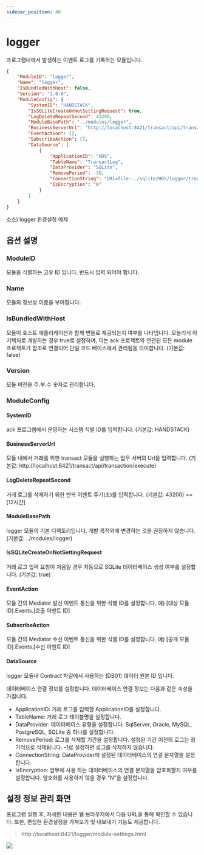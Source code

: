```yaml
---
sidebar_position: 40
---
```


# logger

프로그램내에서 발생하는 이벤트 로그를 기록하는 모듈입니다.

```json
{
    "ModuleID": "logger",
    "Name": "logger",
    "IsBundledWithHost": false,
    "Version": "1.0.0",
    "ModuleConfig": {
        "SystemID": "HANDSTACK",
        "IsSQLiteCreateOnNotSettingRequest": true,
        "LogDeleteRepeatSecond": 43200,
        "ModuleBasePath": "../modules/logger",
        "BusinessServerUrl": "http://localhost:8421/transact/api/transaction/execute",
        "EventAction": [],
        "SubscribeAction": [],
        "DataSource": [
            {
                "ApplicationID": "HDS",
                "TableName": "TransactLog",
                "DataProvider": "SQLite",
                "RemovePeriod": -30,
                "ConnectionString": "URI=file:../sqlite/HDS/logger/transact.db;Journal Mode=Off;BinaryGUID=False;DateTimeFormat=Ticks;Version=3;",
                "IsEncryption": "N"
            }
        ]
    }
}
```
소스) logger 환경설정 예제

## 옵션 설명

### ModuleID

모듈을 식별하는 고유 ID 입니다. 반드시 입력 되어야 합니다.

### Name

모듈의 정보성 이름을 부여합니다.

### IsBundledWithHost

모듈이 호스트 애플리케이션과 함께 번들로 제공되는지 여부를 나타냅니다. 모놀리식 아키텍처로 개발하는 경우 true로 설정하며, 이는 ack 프로젝트와 연관된 모든 module 프로젝트가 참조로 연결되어 단일 코드 베이스에서 관리됨을 의미합니다. (기본값: false)

### Version

모듈 버전을 주.부.수 숫자로 관리합니다.

### ModuleConfig

#### SystemID

ack 프로그램에서 운영하는 시스템 식별 ID를 입력합니다. (기본값: HANDSTACK)

#### BusinessServerUrl

모듈 내에서 거래를 위한 transact 모듈을 실행하는 업무 서버의 Url을 입력합니다. (기본값: http://localhost:8421/transact/api/transaction/execute)

#### LogDeleteRepeatSecond

거래 로그를 삭제하기 위한 반복 이벤트 주기(초)를 입력합니다. (기본값: 43200) == [12시간]

#### ModuleBasePath

logger 모듈의 기본 디렉토리입니다. 개발 목적외에 변경하는 것을 권장하지 않습니다. (기본값: ../modules/logger)

#### IsSQLiteCreateOnNotSettingRequest

거래 로그 입력 요청이 처음일 경우 자동으로 SQLite 데이터베이스 생성 여부를 설정합니다. (기본값: true)

#### EventAction

모듈 간의 Mediator 발신 이벤트 통신을 위한 식별 ID를 설정합니다. 예) [대상 모듈 ID].Events.[호출 이벤트 ID]

#### SubscribeAction

모듈 간의 Mediator 수신 이벤트 통신을 위한 식별 ID를 설정합니다. 예) [공개 모듈 ID].Events.[수신 이벤트 ID]

#### DataSource

logger 모듈내 Contract 파일에서 사용하는 (DB01) 데이터 원본 ID 입니다.

데이터베이스 연결 정보를 설정합니다. 데이터베이스 연결 정보는 다음과 같은 속성을 가집니다.

- ApplicationID: 거래 로그를 입력할 ApplicationID를 설정합니다.
- TableName: 거래 로그 테이블명을 설정합니다.
- DataProvider: 데이터베이스 유형을 설정합니다. SqlServer, Oracle, MySQL, PostgreSQL, SQLite 중 하나를 설정합니다.
- RemovePeriod: 로그를 삭제할 기간을 설정합니다. 설정된 기간 이전의 로그는 정기적으로 삭제됩니다. -1로 설정하면 로그를 삭제하지 않습니다.
- ConnectionString: DataProvider에 설정된 데이터베이스의 연결 문자열을 설정합니다.
- IsEncryption: 업무에 사용 하는 데이터베이스의 연결 문자열을 암호화할지 여부를 설정합니다. 암호화를 사용하지 않을 경우 "N"을 설정합니다.

## 설정 정보 관리 화면

프로그램 실행 후, 자세한 내용은 웹 브라우저에서 다음 URL을 통해 확인할 수 있습니다. 또한, 편집한 환경설정을 가져오기 및 내보내기 기능도 제공합니다.

> http://localhost:8421/logger/module-settings.html

![](img/localhost_8000_logger_module-settings.html.png)
